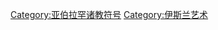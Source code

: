 {{catmain}}
{{Commonscat|Symbols of Islam}}

[[Category:亚伯拉罕诸教符号|Category:亚伯拉罕诸教符号]]
[[Category:伊斯兰艺术|Category:伊斯兰艺术]]
